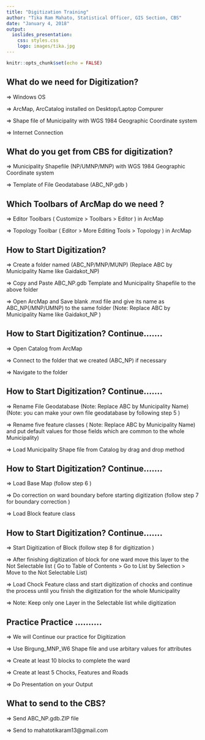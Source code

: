 ```yaml
---
title: "Digitization Training"
author: "Tika Ram Mahato, Statistical Officer, GIS Section, CBS"
date: "January 4, 2018"
output: 
  ioslides_presentation: 
    css: styles.css
    logo: images/tika.jpg
---
```


```r
knitr::opts_chunk$set(echo = FALSE)
```


## What do we need for Digitization? 

  => Windows OS

  => ArcMap, ArcCatalog installed on Desktop/Laptop Compurer

  => Shape file of Municipality with WGS 1984 Geographic Coordinate system

  => Internet Connection
 
## What do you get from CBS for digitization?

  => Municipality Shapefile (NP/UMNP/MNP) with WGS 1984 Geographic Coordinate system
 
  => Template of File Geodatabase (ABC_NP.gdb )

## Which Toolbars of ArcMap do we need ?

  => Editor Toolbars ( Customize > Toolbars > Editor ) in ArcMap

  => Topology Toolbar ( Editor > More Editing Tools > Topology ) in ArcMap

## How to Start Digitization?

  => Create a folder named (ABC_NP/MNP/MUNP) (Replace  ABC by Municipality Name like Gaidakot_NP)

  => Copy and Paste ABC_NP.gdb Template and Municipality Shapefile to the above folder
 
  => Open ArcMap and Save blank .mxd  file and give its name as ABC_NP(/MNP/UMNP) to the same folder (Note:  Replace  ABC by    Municipality Name like Gaidakot_NP )
 
## How to Start Digitization? Continue.......
 
  => Open Catalog from ArcMap
 
  => Connect to the folder that we created (ABC_NP) if necessary
 
  => Navigate to the folder
 
## How to Start Digitization? Continue.......
 
  => Rename File Geodatabase (Note: Replace ABC by Municipality Name) (Note: you can make your own file geodatabase by following step 5 )
 
  => Rename five feature classes ( Note: Replace ABC by Municipality Name) and put default values for those fields which are common to the whole Municipality)
 
  => Load Municipality Shape file from Catalog by drag and drop method
 
## How to Start Digitization? Continue.......
 
  => Load Base Map (follow step 6 )
 
  => Do correction on ward boundary before starting digitization (follow step 7 for boundary correction )
 
  => Load Block feature class
 
## How to Start Digitization? Continue.......
 
  => Start Digitization of Block (follow step 8 for digitization )
 
  => After finishing digitization of block for one ward move this layer to the Not Selectable list ( Go to Table of Contents > Go to List by Selection > Move to the Not Selectable List)
 
  => Load Chock Feature class and start digitization of chocks and continue the process until you finish the digitization for the whole Municipality
 
 => Note:  Keep only one Layer in the Selectable list while digitization
 
## Practice Practice ..........

 => We will Continue our practice for Digitization

 => Use Birgung_MNP_W6 Shape file and use arbitary values for attributes

 => Create at least 10 blocks to complete the ward

 => Create at least 5 Chocks, Features and Roads 
 
 => Do Presentation on your Output


## What to send to the CBS?
 
 => Send ABC_NP.gdb.ZIP file
 
 => Send to mahatotikaram13@gmail.com
